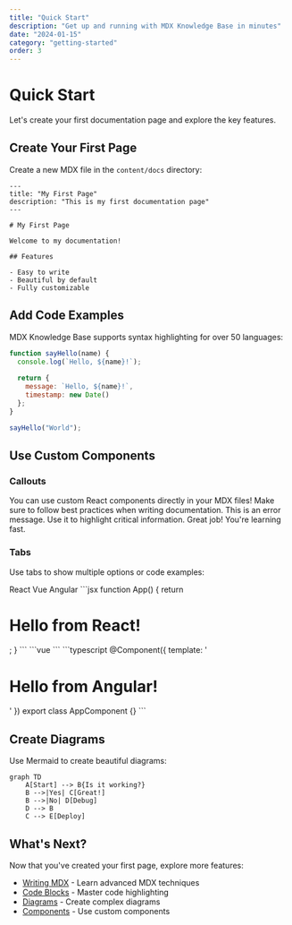 ```yaml
---
title: "Quick Start"
description: "Get up and running with MDX Knowledge Base in minutes"
date: "2024-01-15"
category: "getting-started"
order: 3
---
```


# Quick Start

Let's create your first documentation page and explore the key features.

## Create Your First Page

Create a new MDX file in the `content/docs` directory:

```mdx title="content/docs/my-first-page.mdx"
---
title: "My First Page"
description: "This is my first documentation page"
---

# My First Page

Welcome to my documentation!

## Features

- Easy to write
- Beautiful by default
- Fully customizable
```

## Add Code Examples

MDX Knowledge Base supports syntax highlighting for over 50 languages:

```javascript title="hello.js" {2,4-6}
function sayHello(name) {
  console.log(`Hello, ${name}!`);
  
  return {
    message: `Hello, ${name}!`,
    timestamp: new Date()
  };
}

sayHello("World");
```

## Use Custom Components

### Callouts

<Callout type="info" title="Did you know?">
  You can use custom React components directly in your MDX files!
</Callout>

<Callout type="warning">
  Make sure to follow best practices when writing documentation.
</Callout>

<Callout type="error">
  This is an error message. Use it to highlight critical information.
</Callout>

<Callout type="success">
  Great job! You're learning fast.
</Callout>

### Tabs

Use tabs to show multiple options or code examples:

<Tabs defaultValue="react">
  <TabsList>
    <TabsTrigger value="react">React</TabsTrigger>
    <TabsTrigger value="vue">Vue</TabsTrigger>
    <TabsTrigger value="angular">Angular</TabsTrigger>
  </TabsList>
  <TabsContent value="react">
    ```jsx
    function App() {
      return <h1>Hello from React!</h1>;
    }
    ```
  </TabsContent>
  <TabsContent value="vue">
    ```vue
    <template>
      <h1>Hello from Vue!</h1>
    </template>
    ```
  </TabsContent>
  <TabsContent value="angular">
    ```typescript
    @Component({
      template: '<h1>Hello from Angular!</h1>'
    })
    export class AppComponent {}
    ```
  </TabsContent>
</Tabs>

## Create Diagrams

Use Mermaid to create beautiful diagrams:

```mermaid
graph TD
    A[Start] --> B{Is it working?}
    B -->|Yes| C[Great!]
    B -->|No| D[Debug]
    D --> B
    C --> E[Deploy]
```

## What's Next?

Now that you've created your first page, explore more features:

- [Writing MDX](/docs/guides/writing-mdx) - Learn advanced MDX techniques
- [Code Blocks](/docs/guides/code-blocks) - Master code highlighting
- [Diagrams](/docs/guides/diagrams) - Create complex diagrams
- [Components](/docs/guides/components) - Use custom components